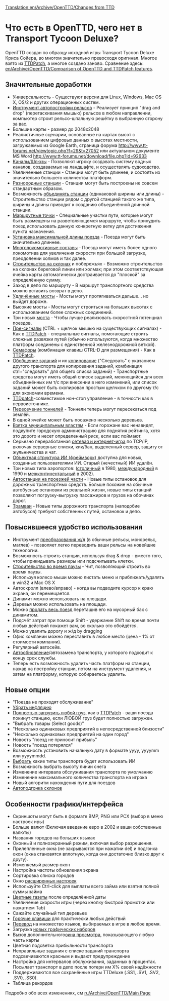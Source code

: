 [[Translation:en/Archive/OpenTTD/Changes from TTD]]

=Что есть в OpenTTD, чего нет в Transport Tycoon Deluxe?=

OpenTTD создан по образцу исходной игры Transport Tycoon Deluxe Криса Сойера, во многом значительно превосходя оригинал. Многое взято из [http://www.ttdpatch.net/ TTDPatch], а многое создано заново. Сравнение здесь: [[en/Archive/OpenTTD/Comparison of OpenTTD and TTDPatch features]].

==Значительные доработки==

* Универсальность - Существуют версии для Linux, Windows, Mac OS X, OS/2 и других операционных систем.
* [[ru/Archive/Manual/Авторельс|Инструмент автопостройки рельсов]] - Реализует принцип "drag and drop" (перетаскивания мышью) рельсов в любом направлении, компьютер строит рельсо-шпальную решётку в выбранную сторону за вас.
* Большие карты - размер до 2048х2048
* Реалистичные сценарии, основанные на картах высот с использованием цифровых данных о высотах местности, загружаемых из Google Earth, страница форума http://www.tt-forums.net/viewtopic.php?f=29&t=27052  или актуальном документе MS Word http://www.tt-forums.net/download/file.php?id=92633
* [[ru/Manual/Пристани|Каналы/Шлюзы]] - Позволяют игроку создавать систему водных каналов, создаваемых на ландшафте, и осуществлять судоходство.
* Увеличенные станции - Станции могут быть длиннее, и состоять из значительно большего количества платформ.
* [[ru/Archive/Manual/Settings/Нестандартные станции|Разнородные станции]] - Станции могут быть построены не совсем стандартным образом.
* Возможность [[en/Archive/Manual/Settings/Join train stations|объединять станции]] (одинаковой ширины или длины) - Строительство станции рядом с другой станцией такого же типа, ширины и длины приводит к созданию объединённой длинной станции.
* [[ru/Manual/Контрольные точки|Маршрутные точки]] - Специальные участки пути, которые могут быть размещены на разветвляющемся маршруте, чтобы принудить поезд использовать данную конкретную ветку для достижения пункта назначения.
* [[en/Archive/Manual/Settings/Advanced Settings/Vehicles#maximum-train-length|Установка максимальной длины поезда]] - Поезда могут быть значительно длиннее.
* [[en/Archive/Manual/Multiheaded trains|Многолокомотивные составы]] - Поезда могут иметь более одного локомотива для увеличения скорости при большой загрузке, преодолении холмов и так далее.
* [[ru/Archive/Manual/Settings/Строить на склонах|Строительство на склонах]] и побережьях - Возможно строительство на склонах береговой линии или холмах; при этом соответствующая ячейка карты автоматически достраивается до "плоской" за определённую сумму.
* Заход в депо по маршруту - В маршрут транспортного средства можно вставить возврат в депо.
* [[en/Archive/Manual/Settings/Longer bridges|Удлинённые мосты]] - Мосты могут протягиваться дальше... но выйдет дороже.
* Высокие мосты - Мосты могут строиться на больших высотах с использованием более сложных соединений.
* Три новых [[ru/Manual/Мосты|моста]] - Чтобы лучше реализовать скоростной потенциал поездов.
* [[ru/Manual/Сигналы#pre-signaly|Пре-сигналы]] (CTRL + щелчок мышью на существующих сигналах) - Как в [http://www.ttdpatch.net/ TTDPatch] - специальные сигналы, помогающие строить сложные развязки путей (обычно используются, когда множество платформ соединены с единственной железнодорожной веткой).
* [[ru/Manual/Сигналы#semafory|Семафоры]] (комбинация клавиш CTRL-D для размещения) - Как в [http://www.ttdpatch.net/ TTDPatch].
* [[ru/Manual/Задания#obshchie-zadaniia|Обобщение заданий]] и их [[ru/Manual/Задания#kopirovanie-zadanii|копирование]] ("Следовать" с указанием другого транспорта для копирования заданий, комбинация ctrl+"следовать" для общего списка заданий) - Транспортные средства могут иметь общий список заданий, меняющийся для всех объединённых им т/с при внесении в него изменений, или список заданий может быть скопирован простым щелчком по другому т/с для экономии времени.
* [http://www.ttdpatch.net/ TTDpatch]-совместимое нон-стоп управление - в точности как в первоисточнике.
* [[ru/Archive/Manual/Пересекающиеся туннели|Пересечение тоннелей]] - Тоннели теперь могут пересекаться под землёй.
* В одной ячейке может быть посажено несколько деревьев.
* [[en/Archive/Manual/Settings/Bribe authority|Взятка муниципальным властям]] - Если горожане вас ненавидят, подкупите городскую администрацию для поднятия рейтинга, хотя это дорого и несет определенный риск, если вас поймают.
* Серьезно переработанная [[ru/Manual/Сетевая игра|сетевая и интернет-игра]] по TCP/IP, включая серверные списки, кик/бан, выделенный сервер, защиту от жульничества и чат.
* [[en/Development/Script/Main Page|Объектная структура ИИ (фреймворк)]] доступна для новых, созданных пользователями ИИ. Старый (нечестный) ИИ удалён.
* Три новых типа аэропортов: ([[ru/Manual/Аэропорты#stolichnyi|столичный]] в 1980, [[ru/Manual/Аэропорты#mezhdunarodnyi|международный]] в 1990 и [[ru/Manual/Аэропорты#mezhkontinentalnyi|межконтинентальный]] в 2002).
* [[en/Manual/Drive-through Road Stops|Автостанции на проезжей части]] - Новые типы остановок для дорожных транспортных средств. Больше похожие на обычные автобусные остановки из реальной жизни, новые типы станций позволяют погрузку-выгрузку пассажиров и грузов на обочинах дорог.
* [[ru/Manual/Трамваи|Трамваи]] - Новые типы дорожного транспорта (наподобие автобусов) требуют собственных путей, остановок и депо.

==Повысившееся удобство использования==

* Инструмент [[ru/Manual/Реконструкция ж/д полотна|преобразования ж/д]] (в обычные рельсы, монорельс, маглев) - позволяет легко переводить ваши рельсы на новейшие технологии.
* Возможность строить станции, используя drag & drop - вместо того, чтобы прикидывать размеры или подсчитывать клетки.
* [[ru/Archive/Manual/Settings/Строительство во время паузы|Строительство во время паузы]] - Чит, позволяющий строить во время паузы.
* Используя колесо мыши можно листать меню и приближать/удалять в win32 и Mac OS X
* Автоскролл (влево/вправо) - когда вы подводите курсор к краю экрана, он перемещается.
* Динамит можно использовать на площади.
* Деревья можно использовать на площади.
* Можно [[en/Manual/Sell entire train|продать весь поезд]] перетащив его на мусорный бак с динамитом.
* Подсчёт затрат при помощи Shift - удержание Shift во время почти любых действий покажет вам, во сколько это обойдётся.
* Можно удалить дорогу и ж/д by dragging
* Офис компании можно переставить в любое место (цена - 1% от стоимости компании).
* Регулярный автосейв.
* [[en/Archive/Manual/Settings/Advanced Settings/Vehicles|Автообновление]]/автозамена транспорта, у которого подходит к концу срок службы.
* Теперь есть возможность удалить часть платформ на станции, нажав на постройку станции, потом на инструмент удаления, и затем на платформу, которую собираетесь удалить.

==Новые опции==

* "Поезда не проходят обслуживание"
* [[en/Archive/Manual/Settings/Disable inflation|Убрать инфляцию]]
* [[en/Archive/Manual/Settings/Full load any cargo|Полностью загрузить любой груз]], как в [http://www.ttdpatch.net/ TTDPatch] - ваши поезда покинут станцию, если ЛЮБОЙ груз будет полностью загружен.
* "Выбрать товары (Select goods)"
* "Несколько одинаковых предприятий в непосредственной близости"
* "Несколько одинаковых предприятий на один город"
* Новость "поезд не приносит прибыль"
* Новость "поезд потерялся"
* Возможность установить начальную дату в формате yyyy, yyyymm или yyyymmdd.
* [[en/Archive/Manual/Settings/Disable AI vehicles|Выбрать]] какие типы транспорта будет использовать ИИ
* Возможность выбрать высоту линии снега
* Изменение интервала обслуживания транспорта по умолчанию
* Изменение максимального количества транспорта на игрока
* Новый алгоритм нахождения пути для поездов
* [[ru/Manual/Ландшафтный дизайн|Автоподгонка склонов]]

==Особенности графики/интерфейса==

* Скриншоты могут быть в формате BMP, PNG или PCX (выбор в меню настроек иры)
* Больше валют (Включая введение евро в 2002 и ваши собственные валюты)
* Названия городов на больших языках
* Оконный и полноэкранный режим, включая выбор разрешения.
* Прилепленные окна (не закрываются при нажатии del) и подгонка окон (окна становятся вплотную, когда они достаточно близко друг к другу).
* Изменяемый размер окон
* Настройка частоты обновления экрана
* Сортировка списка городов
* Окно [[ru/Archive/Manual/Settings/Расширенные настройки|расширенных настроек]]
* Используйте Ctrl-click для выплаты всего займа или взятия полной суммы займа
* [[en/Archive/Manual/Settings/Coloured newspaper|Цветные газеты]] после определённой даты
* Увеличение скорости игры (через кнопку быстрой промотки или нажатием Tab)
* Сажайте случайный тип деревьев
* [[ru/Manual/Горячие клавиши|Горячие клавиши]] для практически любых действий
* [[ru/Archive/Community/Интернационализация|Перевод]] на множество языков, выбираемых в игре в любое время.
* Загрузка [[ru/Manual/NewGRF|новых графических наборов]]
* Вызов дополнительного[[en/Manual/Extra Viewport|окна просмотра]], показывающего любую часть карты
* Цветная подсветка прибыльности транспорта
* Неправильные задания с списке заданий транспорта подсвечиваются красным и выдают предупреждение
* Настройка для интервалов обслуживания, заданных в процентах. Посылает транспорт в депо после потери им X% своей надёжности
* Поддерживаются все сохранённые игры TTDeluxe (.SS1, .SV1, .SV2, .SV0, .SS0). 
* Таблица рекордов

Подробно обо всех изменениях, см [[ru/Archive/OpenTTD/Main Page]]